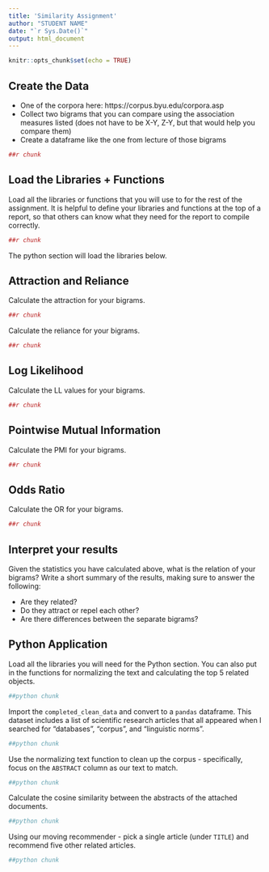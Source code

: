 ```yaml
---
title: 'Similarity Assignment'
author: "STUDENT NAME"
date: "`r Sys.Date()`"
output: html_document
---
```


```r
knitr::opts_chunk$set(echo = TRUE)
```

## Create the Data

- One of the corpora here: https://corpus.byu.edu/corpora.asp 
- Collect two bigrams that you can compare using the association measures listed (does not have to be X-Y, Z-Y, but that would help you compare them)
- Create a dataframe like the one from lecture of those bigrams

```r
##r chunk

```

## Load the Libraries + Functions

Load all the libraries or functions that you will use to for the rest of the assignment. It is helpful to define your libraries and functions at the top of a report, so that others can know what they need for the report to compile correctly.

```r
##r chunk

```

The python section will load the libraries below.

## Attraction and Reliance

Calculate the attraction for your bigrams.

```r
##r chunk

```

Calculate the reliance for your bigrams.

```r
##r chunk

```

## Log Likelihood

Calculate the LL values for your bigrams.

```r
##r chunk

```

## Pointwise Mutual Information

Calculate the PMI for your bigrams. 

```r
##r chunk

```

## Odds Ratio

Calculate the OR for your bigrams. 

```r
##r chunk

```

## Interpret your results

Given the statistics you have calculated above, what is the relation of your bigrams? Write a short summary of the results, making sure to answer the following: 

- Are they related?
- Do they attract or repel each other?
- Are there differences between the separate bigrams?

## Python Application

Load all the libraries you will need for the Python section. You can also put in the functions for normalizing the text and calculating the top 5 related objects.

```python
##python chunk

```

Import the `completed_clean_data` and convert to a `pandas` dataframe. This dataset includes a list of scientific research articles that all appeared when I searched for "databases", "corpus", and "linguistic norms". 

```python
##python chunk

```

Use the normalizing text function to clean up the corpus - specifically, focus on the `ABSTRACT` column as our text to match.

```python
##python chunk

```

Calculate the cosine similarity between the abstracts of the attached documents. 

```python
##python chunk

```

Using our moving recommender - pick a single article (under `TITLE`) and recommend five other related articles.

```python
##python chunk

```


